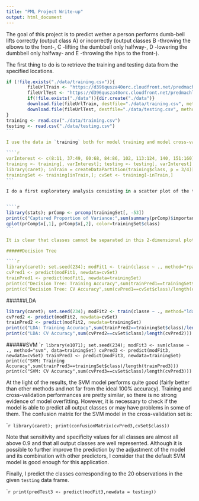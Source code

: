 ```yaml
---
title: "PML Project Write-up"
output: html_document
---
```

The goal of this project is to predict wether a person performs dumb-bell lifts correctly (output class A) or incorrectly (output classes B -throwing the elbows to the front-, C -lifting the dumbbell only halfway-, D -lowering the dumbbell only halfway- and E -throwing the hips to the front-). 

The first thing to do is to retrieve the training and testing data from the specified locations.
````r
if (!file.exists("./data/training.csv")){
        fileUrlTrain <- "https://d396qusza40orc.cloudfront.net/predmachlearn/pml-training.csv"
        fileUrlTest <- "https://d396qusza40orc.cloudfront.net/predmachlearn/pml-testing.csv"
        if(!file.exists("./data")){dir.create("./data")}
        download.file(fileUrlTrain, destfile="./data/training.csv", method="curl")  
        download.file(fileUrlTest, destfile="./data/testing.csv", method="curl") 
}
training <- read.csv("./data/training.csv")
testing <- read.csv("./data/testing.csv")
```

I use the data in `training` both for model training and model cross-validation purposes, so `training` is divided into a `trainingSet` that contains 75% of the observations and a `cvSet` that contains the remaining 25%. Furthermore, I include in these sets only the variables with available measurements from the accelerometers, gyros and magnetometers (52 features + output class).

````r
varInterest <- c(8:11, 37:49, 60:68, 84:86, 102, 113:124, 140, 151:160)
training <- training[, varInterest]; testing <- testing[, varInterest]
library(caret); inTrain = createDataPartition(training$class, p = 3/4)[[1]] 
trainingSet <- training[inTrain,]; cvSet <- training[-inTrain,]
```

I do a first exploratory analysis consisting in a scatter plot of the two principal components, which capture about 47% of the variance.


````r
library(stats); prComp <- prcomp(trainingSet[, -53])
print(c("Captured Proportion of Variance:",sum(summary(prComp)$importance[2,1:2])))
qplot(prComp$x[,1], prComp$x[,2], color=trainingSet$class)
```

It is clear that classes cannot be separated in this 2-dimensional plot, so my first temptative strategy is to fit several models including all the 52 features available. In particular, I try a Decision Tree, a Random Forest, LDA and SVM models. In all the models, I check the prediction accuracy achieved with the data in the training set (used to train the different models) and the data in the cross-validation set (not involved in model training). All models are computed in reasonble time except for the Random Forest with deafult parameters (not reproduced here). In this case I used PCA to reduce the number of features (variance threshold was fixed to 0.8) and so improve execution time. In that case, both training set and cross-validation set accuracies were around 75%. The results of the other models are shown next. 

######Decision Tree

````r
library(caret); set.seed(234); modFit1 <- train(classe ~ ., method="rpart",data=trainingSet)
cvPred1 <- predict(modFit1, newdata=cvSet)
trainPred1 <- predict(modFit1, newdata=trainingSet)
print(c("Decision Tree: Training Accuracy",sum(trainPred1==trainingSet$class)/length(trainPred1)))
print(c("Decision Tree: CV Accuracy",sum(cvPred1==cvSet$class)/length(cvPred1)))
`````

######LDA

````r
library(caret); set.seed(234); modFit2 <- train(classe ~ ., method="lda", data=trainingSet)
cvPred2 <- predict(modFit2, newdata=cvSet)
trainPred2 <- predict(modFit2, newdata=trainingSet)
print(c("LDA: Training Accuracy",sum(trainPred2==trainingSet$class)/length(trainPred2)))
print(c("LDA: CV Accuracy",sum(cvPred2==cvSet$class)/length(cvPred2)))
````

######SVM
````r
library(e1071); set.seed(234); modFit3 <- svm(classe ~ ., method="svm", data=trainingSet)
cvPred3 <- predict(modFit3, newdata=cvSet)
trainPred3 <- predict(modFit3, newdata=trainingSet)
print(c("SVM: Training Accuracy",sum(trainPred3==trainingSet$class)/length(trainPred3)))
print(c("SVM: CV Accuracy",sum(cvPred3==cvSet$class)/length(cvPred3)))
```

At the light of the results, the SVM model performs quite good (fairly better than other methods and not far from the ideal 100% accuracy). Training and cross-validation performances are pretty similar, so there is no strong evidence of model overfitting. However, it is necessary to check if the model is able to predict all output classes or may have problems in some of them. The confusion matrix for the SVM model in the cross-validation set is:

````r
library(caret); print(confusionMatrix(cvPred3,cvSet$class))
```

Note that sensitivity and specificity values for all classes are almost all above 0.9 and that all output classes are well represented. Although it is possible to further improve the prediction by the adjustment of the model and its combination with other predictors, I consider that the default SVM model is good enough for this application.

Finally, I predict the classes corresponding to the 20 observations in the given `testing` data frame.

````r
print(predTest3 <- predict(modFit3,newdata = testing))
```

